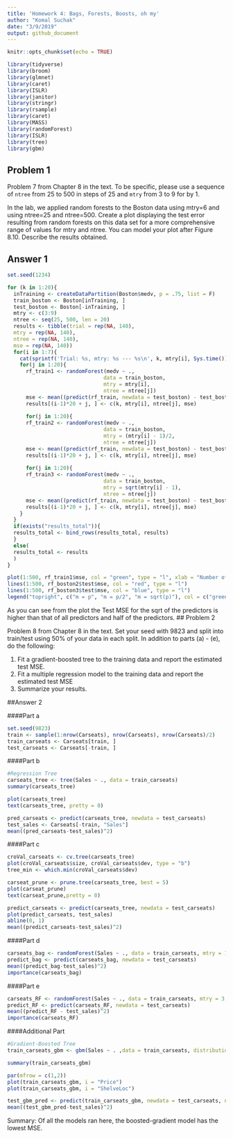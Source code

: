 ```yaml
---
title: 'Homework 4: Bags, Forests, Boosts, oh my'
author: "Komal Suchak"
date: "3/9/2019"
output: github_document
---
```


```r
knitr::opts_chunk$set(echo = TRUE)
```

```r
library(tidyverse)
library(broom)
library(glmnet)
library(caret)
library(ISLR)
library(janitor)
library(stringr)
library(rsample)
library(caret)
library(MASS)
library(randomForest)
library(ISLR)
library(tree)
library(gbm)
```

## Problem 1

Problem 7 from Chapter 8 in the text. To be specific, please use a sequence of
`ntree` from 25 to 500 in steps of 25 and `mtry` from 3 to 9 for by 1. 

In the lab, we applied random forests to the Boston data using mtry=6 and using ntree=25 and ntree=500. Create a plot displaying the test error resulting from random forests on this data set for a more comprehensive range of values for mtry and ntree. You can model your
plot after Figure 8.10. Describe the results obtained.

## Answer 1
```r
set.seed(1234)

for (k in 1:20){
  inTraining <- createDataPartition(Boston$medv, p = .75, list = F)
  train_boston <- Boston[inTraining, ]
  test_boston <- Boston[-inTraining, ]
  mtry <- c(3:9)
  ntree <- seq(25, 500, len = 20)
  results <- tibble(trial = rep(NA, 140),
  mtry = rep(NA, 140),
  ntree = rep(NA, 140),
  mse = rep(NA, 140)) 
  for(i in 1:7){
    cat(sprintf('Trial: %s, mtry: %s --- %s\n', k, mtry[i], Sys.time()))
    for(j in 1:20){ 
      rf_train1 <- randomForest(medv ~ .,
                               data = train_boston,
                               mtry = mtry[i],
                               ntree = ntree[j])
      mse <- mean((predict(rf_train, newdata = test_boston) - test_boston$medv)^2)
      results[(i-1)*20 + j, ] <- c(k, mtry[i], ntree[j], mse)
      
      for(j in 1:20){ 
      rf_train2 <- randomForest(medv ~ .,
                               data = train_boston,
                               mtry = (mtry[i] - 1)/2,
                               ntree = ntree[j])
      mse <- mean((predict(rf_train, newdata = test_boston) - test_boston$medv)^2)
      results[(i-1)*20 + j, ] <- c(k, mtry[i], ntree[j], mse)
      
      for(j in 1:20){ 
      rf_train3 <- randomForest(medv ~ .,
                               data = train_boston,
                               mtry = sqrt(mtry[i] - 1),
                               ntree = ntree[j])
      mse <- mean((predict(rf_train, newdata = test_boston) - test_boston$medv)^2)
      results[(i-1)*20 + j, ] <- c(k, mtry[i], ntree[j], mse)
    }
  }
  if(exists("results_total")){
  results_total <- bind_rows(results_total, results)
  }
  else(
  results_total <- results
  )
}

plot(1:500, rf_train1$mse, col = "green", type = "l", xlab = "Number of Trees", ylab = "Test MSE", ylim = c(10, 19))
lines(1:500, rf_boston2$test$mse, col = "red", type = "l")
lines(1:500, rf_boston3$test$mse, col = "blue", type = "l")
legend("topright", c("m = p", "m = p/2", "m = sqrt(p)"), col = c("green", "red", "blue"), cex = 1, lty = 1)
```
As you can see from the plot the Test MSE for the sqrt of the predictors is higher than that of all predictors and half of the predictors.
## Problem 2

Problem 8 from Chapter 8 in the text. Set your seed with 9823 and split into 
train/test using 50\% of your data in each split. In addition to 
parts (a) - (e), do the following:

1. Fit a gradient-boosted tree to the training data and report the estimated 
test MSE. 
2. Fit a multiple regression model to the training data and report the 
estimated test MSE
3. Summarize your results. 

##Answer 2

####Part a
```r
set.seed(9823)
train <- sample(1:nrow(Carseats), nrow(Carseats), nrow(Carseats)/2)
train_carseats <- Carseats[train, ]
test_carseats <- Carseats[-train, ]
```

####Part b
```r
#Regression Tree
carseats_tree <- tree(Sales ~ ., data = train_carseats)
summary(carseats_tree)

plot(carseats_tree)
text(carseats_tree, pretty = 0)

pred_carseats <- predict(carseats_tree, newdata = test_carseats)
test_sales <- Carseats[-train, "Sales"]
mean((pred_carseats-test_sales)^2)
```

####Part c
```r
croVal_carseats <- cv.tree(carseats_tree)
plot(croVal_carseats$size, croVal_carseats$dev, type = "b")
tree_min <- which.min(croVal_carseats$dev)

carseat_prune <- prune.tree(carseats_tree, best = 5)
plot(carseat_prune)
text(carseat_prune,pretty = 0)

predict_carseats <- predict(carseats_tree, newdata = test_carseats)
plot(predict_carseats, test_sales)
abline(0, 1)
mean((predict_carseats-test_sales)^2)
```

####Part d
```r
carseats_bag <- randomForest(Sales ~ ., data = train_carseats, mtry = 10, ntree = 25, importance = TRUE)
predict_bag <- predict(carseats_bag, newdata = test_carseats)
mean((predict_bag-test_sales)^2)
importance(carseats_bag)
```

####Part e
```r
carseats_RF <- randomForest(Sales ~ ., data = train_carseats, mtry = 3, importance = TRUE)
predict_RF <- predict(carseats_RF, newdata = test_carseats)
mean((predict_RF - test_sales)^2)
importance(carseats_RF)
```

####Additional Part
```r
#Gradient-Boosted Tree
train_carseats_gbm <- gbm(Sales ~ . ,data = train_carseats, distribution = "gaussian", n.trees = 5000, interaction.depth = 4)

summary(train_carseats_gbm)

par(mfrow = c(1,2))
plot(train_carseats_gbm, i = "Price")
plot(train_carseats_gbm, i = "ShelveLoc")

test_gbm_pred <- predict(train_carseats_gbm, newdata = test_carseats, n.trees = 5000)
mean((test_gbm_pred-test_sales)^2)

```
Summary: Of all the models ran here, the boosted-gradient model has the lowest MSE.